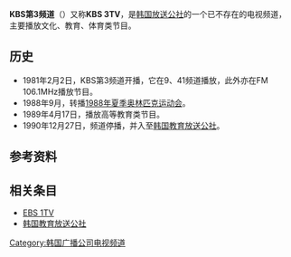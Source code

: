 {{unreferenced|time=2015-03-10T11:28:15+00:00}}
{{Expand language|ko}}
{{TV channel|[[韩国广播公司|韩国广播公司]]}}
{{电视频道信息框
| name              = KBS 3TV
| logofile          = KBS 3TV (1981년 ~ 1990년).png
| logosize          = 
| logocaption       = 
| established       = 
| airdate           =
| launch            = {{Start date and age|1981|02|02}}
| closed date       = {{end date and age|1990|12|27}}
| picture format    = 
| share             = 
| share as of       = 
| share source      = 
| network           = 
| owner             = [[韓國放送公社|韓國放送公社]]
| parent            = 
| key people        = 
| slogan            = 
| motto             =
| country           = {{KOR}}
| language          = [[韓語|韓語]]
| broadcast area    = {{KOR}}<br>{{PRK}}部分地区{{small|（可能受干扰）}}
| affiliates        =
| headquarters      = 
| former names      = 
| replaced names    = 
| replaced by names = [[EBS第1頻道|EBS1]]
| timeshift names   = 
| web               = 
}}
'''KBS第3频道'''（{{lang-ko|'''KBS 제3TV'''}}）又称'''KBS 3TV'''，是[[韩国放送公社|韩国放送公社]]的一个已不存在的电视频道，主要播放文化、教育、体育类节目。

== 历史 ==
* 1981年2月2日，KBS第3频道开播，它在9、41频道播放，此外亦在FM 106.1MHz播放节目。
* 1988年9月，转播[[1988年夏季奥林匹克运动会|1988年夏季奥林匹克运动会]]。
* 1989年4月17日，播放高等教育类节目。
* 1990年12月27日，频道停播，并入至[[韩国教育放送公社|韩国教育放送公社]]。

== 参考资料 ==
{{reflist}}

== 相关条目 ==
* [[EBS第1频道|EBS 1TV]]
* [[韩国教育放送公社|韩国教育放送公社]]

{{KBS}}
{{电视小作品}}

[[Category:韩国广播公司电视频道|Category:韩国广播公司电视频道]]